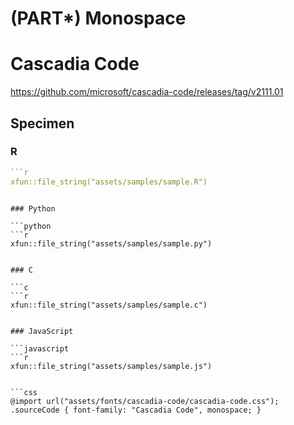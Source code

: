# (PART\*) Monospace {-}

# Cascadia Code

<https://github.com/microsoft/cascadia-code/releases/tag/v2111.01>

## Specimen

### R

```r
```r
xfun::file_string("assets/samples/sample.R")
```
```

### Python

```python
```r
xfun::file_string("assets/samples/sample.py")
```
```

### C

```c
```r
xfun::file_string("assets/samples/sample.c")
```
```

### JavaScript

```javascript
```r
xfun::file_string("assets/samples/sample.js")
```
```

```css
@import url("assets/fonts/cascadia-code/cascadia-code.css");
.sourceCode { font-family: "Cascadia Code", monospace; }
```
